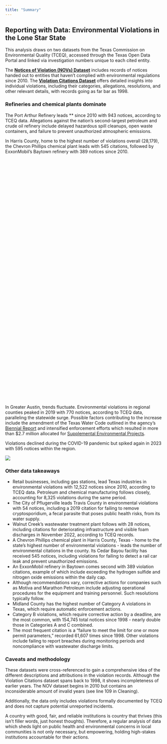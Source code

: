 ```yaml
---
title: "Summary"
---
```


## Reporting with Data: Environmental Violations in the Lone Star State

This analysis draws on two datasets from the Texas Commission on Environmental Quality (TCEQ), accessed through the Texas Open Data Portal and linked via investigation numbers unique to each cited entity. 

The [**Notices of Violation (NOVs) Dataset**](https://data.texas.gov/dataset/Texas-Commission-on-Environmental-Quality-Notices-/mwzi-gyw7/about_data) includes records of notices handed out to entities that haven’t complied with environmental regulations since 2010. The [**Violation Citations Dataset**](https://data.texas.gov/dataset/Texas-Commission-on-Environmental-Quality-Violatio/gyd4-wuys/about_data) offers detailed insights into individual violations, including their categories, allegations, resolutions, and other relevant details, with records going as far bar as 1998.

### Refineries and chemical plants dominate 

The Port Arthur Refinery leads ** since 2010 with 943 notices, according to TCEQ data. Allegations against the nation’s second-largest petroleum and crude oil refinery include delayed hazardous spill cleanups, open waste containers, and failure to prevent unauthorized atmospheric emissions.

In Harris County, home to the highest number of violations overall (28,179), the Chevron Phillips chemical plant leads with 545 citations, followed by ExxonMobil's Baytown refinery with 389 notices since 2010. 

<iframe title="Who's polluting Texas? Harris County fumes brown" aria-label="Map" id="datawrapper-chart-GLOGc" src="https://datawrapper.dwcdn.net/GLOGc/7/" scrolling="no" frameborder="0" style="width: 0; min-width: 100% !ismportant; border: none;" height="773" data-external="1"></iframe><script type="text/javascript">!function(){"use strict";window.addEventListener("message",(function(a){if(void 0!==a.data["datawrapper-height"]){var e=document.querySelectorAll("iframe");for(var t in a.data["datawrapper-height"])for(var r=0;r<e.length;r++)if(e[r].contentWindow===a.source){var i=a.data["datawrapper-height"][t]+"px";e[r].style.height=i}}}))}();
</script>

In Greater Austin, trends fluctuate. Environmental violations in regional counties peaked in 2019 with 770 notices, according to TCEQ data, paralleling the statewide surge. Possible factors contributing to the increase include the amendment of the Texas Water Code outlined in the agency's [Biennial Report](https://www.tceq.texas.gov/publications/sfr/tceq-biennial-report/biennial-report-to-the-87th-legislature-fy2019-fy2020/chapter-3-legislation-from-the-86th-session?utm_source=chatgpt.com) and intensified enforcement efforts which resulted in more than $2.7 million allocated for [Supplemental Environmental Projects](https://www.tceq.texas.gov/publications/sfr/tceq-biennial-report/biennial-report-to-the-87th-legislature-fy2019-fy2020/agency-activities-enforcement?utm_source=chatgpt.com). 

Violations declined during the COVID-19 pandemic but spiked again in 2023 with 595 notices within the region.

![](figures/county-line.png)

### Other data takeaways

- Retail businesses, including gas stations, lead Texas industries in environmental violations with 12,522 notices since 2010, according to TCEQ data. Petroleum and chemical manufacturing follows closely, accounting for 8,325 violations during the same period.
- The City of Pflugerville leads Travis County in environmental violations with 54 notices, including a 2019 citation for failing to remove cryptosporidium, a fecal parasite that poses public health risks, from its water supply.
- Walnut Creek's wastewater treatment plant follows with 28 notices, including citations for deteriorating infrastructure and visible foam discharges in November 2022, according to TCEQ records.
- A Chevron Phillips chemical plant in Harris County, Texas - home to the state’s highest number of environmental violations - leads the number of environmental citations in the county. Its Cedar Bayou facility has received 545 notices, including violations for failing to detect a rail car leak and prevent unauthorized emissions.
- An ExxonMobil refinery in Baytown comes second with 389 violation citations, example of which include exceeding the hydrogen sulfide and nitrogen oxide emissions within the daily cap.
- Although recommendations vary, corrective actions for companies such as Motiva and Marathon Petroleum include adjusting operational procedures for the equipment and training personnel. Such resolutions typically follow. 
- Midland County has the highest number of Category A violations in Texas, which require automatic enforcement actions.
- Category B violations, which require corrective action by a deadline, are the most common, with 154,745 total notices since 1998 - nearly double those in Categories A and C combined. 
- The most frequent citation is a "failure to meet the limit for one or more permit parameters," recorded 61,607 times since 1998. Other violations include failing to report breaches during monitoring periods and noncompliance with wastewater discharge limits.

### Caveats and methodology

These datasets were cross-referenced to gain a comprehensive idea of the different descriptions and attributions in the violation records. Although the Violation Citations dataset spans back to 1998, it shows incompleteness of earlier years. The NOV dataset begins in 2010 but contains an inconsiderable amount of invalid years (see line 109 in Cleaning). 

Additionally, the data only includes violations formally documented by TCEQ and does not capture potential unreported incidents. 

A country with good, fair, and reliable institutions is country that thrives (this isn't filler words, just honest thoughts). Therefore, a regular analysis of data which sheds light on public health and environmental concerns in local communities is not only necessary, but empowering, holding high-stakes institutions accountable for their actions.  